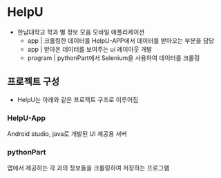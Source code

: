 
# HelpU

- 한남대학교 학과 별 정보 모음 모바일 애플리케이션
  - app | 크롤링한 데이터를 HelpU-APP에서 데이터를 받아오는 부분을 담당
  - app | 받아온 데이터를 보여주는 ui 레이아웃 개발
  - program | pythonPart에서 Selenium을 사용하여 데이터를 크롤링

## 프로젝트 구성

- HelpU는 아래와 같은 프로젝트 구조로 이루어짐

<FileTree>
  <FileTree.Folder name="HelpU" defaultOpen>
    <FileTree.File name="HelpU-App" />
    <FileTree.File name="pythonPart" />
  </FileTree.Folder>
</FileTree>

### HelpU-App

Android studio, java로 개발된 UI 제공용 서버

### pythonPart

앱에서 제공하는 각 과의 정보들을 크롤링하여 저장하는 프로그램
